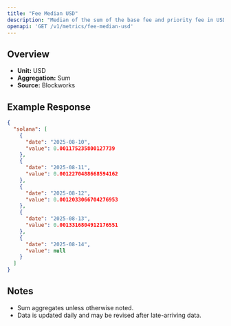 ```yaml
---
title: "Fee Median USD"
description: "Median of the sum of the base fee and priority fee in USD that day"
openapi: 'GET /v1/metrics/fee-median-usd'
---
```


## Overview

- **Unit:** USD
- **Aggregation:** Sum
- **Source:** Blockworks

## Example Response

```json
{
  "solana": [
    {
      "date": "2025-08-10",
      "value": 0.001175235800127739
    },
    {
      "date": "2025-08-11",
      "value": 0.0012270488668594162
    },
    {
      "date": "2025-08-12",
      "value": 0.0012033066704276953
    },
    {
      "date": "2025-08-13",
      "value": 0.0013316804912176551
    },
    {
      "date": "2025-08-14",
      "value": null
    }
  ]
}
```

## Notes
- Sum aggregates unless otherwise noted.
- Data is updated daily and may be revised after late-arriving data.

